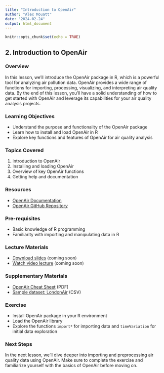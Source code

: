 ```yaml
---
title: "Introduction to OpenAir"
author: "Alex Mouatt"
date: "2024-02-24"
output: html_document
---
```


```r
knitr::opts_chunk$set(echo = TRUE)
```

## 2. Introduction to OpenAir

### Overview
In this lesson, we'll introduce the OpenAir package in R, which is a powerful tool for analyzing air pollution data. OpenAir provides a wide range of functions for importing, processing, visualizing, and interpreting air quality data. By the end of this lesson, you'll have a solid understanding of how to get started with OpenAir and leverage its capabilities for your air quality analysis projects.

### Learning Objectives
- Understand the purpose and functionality of the OpenAir package
- Learn how to install and load OpenAir in R
- Explore key functions and features of OpenAir for air quality analysis

### Topics Covered
1. Introduction to OpenAir
2. Installing and loading OpenAir
3. Overview of key OpenAir functions
4. Getting help and documentation

### Resources
- [OpenAir Documentation](https://davidcarslaw.github.io/openair/)
- [OpenAir GitHub Repository](https://github.com/davidcarslaw/openair)

### Pre-requisites
- Basic knowledge of R programming
- Familiarity with importing and manipulating data in R

### Lecture Materials
- [Download slides](#) (coming soon)
- [Watch video lecture](#) (coming soon)

### Supplementary Materials
- [OpenAir Cheat Sheet](#) (PDF)
- [Sample dataset: LondonAir](#) (CSV)

### Exercise
- Install OpenAir package in your R environment
- Load the OpenAir library
- Explore the functions `import*` for importing data and `timeVariation` for initial data exploration

### Next Steps
In the next lesson, we'll dive deeper into importing and preprocessing air quality data using OpenAir. Make sure to complete the exercise and familiarize yourself with the basics of OpenAir before moving on.
